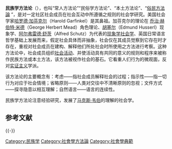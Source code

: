 {{unreferenced|time=2019-01-19T09:52:46+00:00}}
{{expand|time=2010-03-19T07:50:53+00:00}}

'''民族学方法论'''（{{lang-en|thnomethodology}}），也叫“常人方法论”“民俗学方法论”、“本土方法论”、“[http://terms.naer.edu.tw/detail/1307200/?index=2 俗民方法論] {{Wayback|url=http://terms.naer.edu.tw/detail/1307200/?index=2 |date=20190108200643 }}”，是对一定社区社会成员在社会互动中所遵循之规则的社会学研究。美国社会学家[[哈罗德·加芬克尔|哈罗德·加芬克尔]]（Harold Garfinkel）是其鼻祖。加芬克尔的理论在 [[乔治·赫伯特·米德|乔治·赫伯特·米德]]（George Herbert Mead）角色理论、[[胡塞尔|胡塞尔]]（Edmund Husserl）现象学、[[阿尔弗雷德·舒茨|阿尔弗雷德·舒茨]]（Alfred Schutz）为代表的[[现象学社会学|现象学社会学]]、英国日常语言哲学基础上发展而来，假定社会具体而非抽象，社会仅在其成员觉察到它存在时才存在，重视对社会成员在建构、解释他们所处社会时所使用之方法进行考察。这种方法论中，社会成员组织[[社会活动|社会活动]]、并使活动具有共同的意义的规则和程序来被称作民族方法或本土方法，该方法被视作社会的基石。它看重人们行为的微观面，反对[[实证主义|实证主义]]学派。

该方法论的主要概念有：考虑——指社会成员解释社会的过程；指示性——指一切行为对应于社会情境；省略原则——人类对交往中不清晰原则的忽视；文件方式——探寻隐意以相互理解；自然语言——语言的连续性。

民族学方法论注意经验研究，发展了[[马克斯·韦伯|马克斯·韦伯]]的理解的社会学。

== 参考文献 ==
{{Reflist}}

{{-}}
{{民族}}

{{Authority control}}

[[Category:民族学|Category:民族学]]
[[Category:社會學方法論|Category:社會學方法論]]
[[Category:社會學典範|Category:社會學典範]]